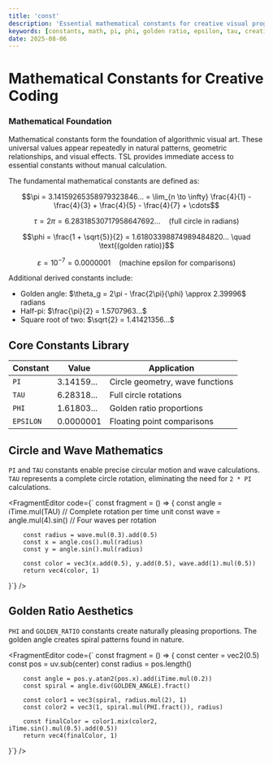 ```yaml
---
title: 'const'
description: 'Essential mathematical constants for creative visual programming. Access fundamental values like PI, PHI, and EPSILON directly in your graphics code.'
keywords: [constants, math, pi, phi, golden ratio, epsilon, tau, creative coding]
date: 2025-08-06
---
```



# Mathematical Constants for Creative Coding

### Mathematical Foundation

Mathematical constants form the foundation of algorithmic visual art. These universal values appear repeatedly in natural patterns, geometric relationships, and visual effects. TSL provides immediate access to essential constants without manual calculation.

The fundamental mathematical constants are defined as:

$$\pi = 3.14159265358979323846... = \lim_{n \to \infty} \frac{4}{1} - \frac{4}{3} + \frac{4}{5} - \frac{4}{7} + \cdots$$

$$\tau = 2\pi = 6.28318530717958647692... \quad \text{(full circle in radians)}$$

$$\phi = \frac{1 + \sqrt{5}}{2} = 1.61803398874989484820... \quad \text{(golden ratio)}$$

$$\varepsilon = 10^{-7} = 0.0000001 \quad \text{(machine epsilon for comparisons)}$$

Additional derived constants include:

- Golden angle: $\theta_g = 2\pi - \frac{2\pi}{\phi} \approx 2.39996$ radians
- Half-pi: $\frac{\pi}{2} = 1.5707963...$
- Square root of two: $\sqrt{2} = 1.41421356...$

## Core Constants Library

| Constant  | Value      | Application                     |
| --------- | ---------- | ------------------------------- |
| `PI`      | 3.14159... | Circle geometry, wave functions |
| `TAU`     | 6.28318... | Full circle rotations           |
| `PHI`     | 1.61803... | Golden ratio proportions        |
| `EPSILON` | 0.0000001  | Floating point comparisons      |

## Circle and Wave Mathematics

`PI` and `TAU` constants enable precise circular motion and wave calculations. `TAU` represents a complete circle rotation, eliminating the need for `2 * PI` calculations.

<FragmentEditor
        code={`
const fragment = () => {
        const angle = iTime.mul(TAU) // Complete rotation per time unit
        const wave = angle.mul(4).sin() // Four waves per rotation

        const radius = wave.mul(0.3).add(0.5)
        const x = angle.cos().mul(radius)
        const y = angle.sin().mul(radius)

        const color = vec3(x.add(0.5), y.add(0.5), wave.add(1).mul(0.5))
        return vec4(color, 1)

}`}
/>

## Golden Ratio Aesthetics

`PHI` and `GOLDEN_RATIO` constants create naturally pleasing proportions. The golden angle creates spiral patterns found in nature.

<FragmentEditor
        code={`
const fragment = () => {
        const center = vec2(0.5)
        const pos = uv.sub(center)
        const radius = pos.length()

        const angle = pos.y.atan2(pos.x).add(iTime.mul(0.2))
        const spiral = angle.div(GOLDEN_ANGLE).fract()

        const color1 = vec3(spiral, radius.mul(2), 1)
        const color2 = vec3(1, spiral.mul(PHI.fract()), radius)

        const finalColor = color1.mix(color2, iTime.sin().mul(0.5).add(0.5))
        return vec4(finalColor, 1)

}`}
/>
